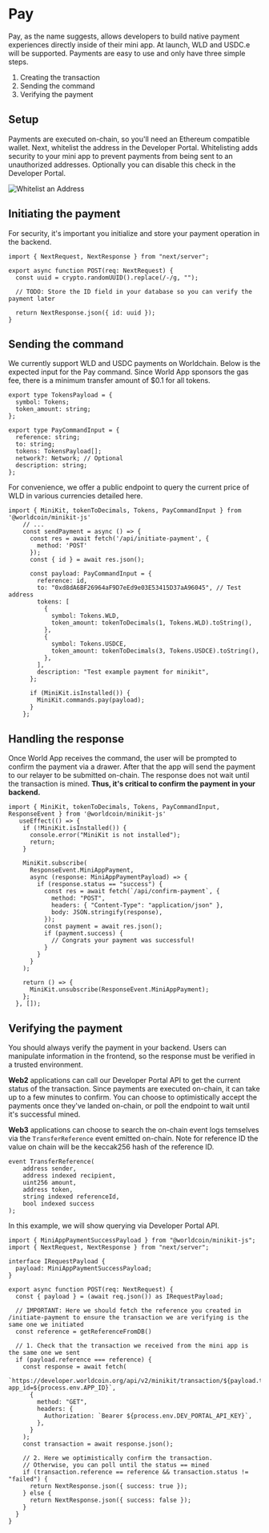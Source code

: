 
# Pay

Pay, as the name suggests, allows developers to build native payment experiences directly inside of their mini app.
At launch, WLD and USDC.e will be supported. Payments are easy to use and only have three simple steps.

1. Creating the transaction
2. Sending the command
3. Verifying the payment

## Setup

Payments are executed on-chain, so you'll need an <Link href="https://metamask.io/">Ethereum compatible wallet</Link>. 
Next, whitelist the address in the <Link href="https://developer.worldcoin.org/">Developer Portal</Link>. 
Whitelisting adds security to your mini app to prevent payments from being sent to an unauthorized addresses. Optionally you can 
disable this check in the Developer Portal.

![Whitelist an Address](/images/docs/mini-apps/commands/whitelist.png)

## Initiating the payment
For security, it's important you initialize and store your payment operation in the backend.
``` tsx {{ title: 'app/api/initiate-pay/route.ts' }}
import { NextRequest, NextResponse } from "next/server";

export async function POST(req: NextRequest) {
  const uuid = crypto.randomUUID().replace(/-/g, "");

  // TODO: Store the ID field in your database so you can verify the payment later

  return NextResponse.json({ id: uuid });
}

```
## Sending the command
We currently support WLD and USDC payments on Worldchain. Below is the expected input for the Pay command.
Since World App sponsors the gas fee, there is a minimum transfer amount of $0.1 for all tokens.
``` tsx {{title: 'PayCommandInput' }}
export type TokensPayload = {
  symbol: Tokens;
  token_amount: string;
};

export type PayCommandInput = {
  reference: string;
  to: string;
  tokens: TokensPayload[];
  network?: Network; // Optional
  description: string;
};
```
For convenience, we offer a public endpoint to query the current price of WLD in various currencies detailed <Link href="/mini-apps/reference/api#get-prices">here</Link>. 
``` tsx {{ title: 'app/page.tsx' }}
import { MiniKit, tokenToDecimals, Tokens, PayCommandInput } from '@worldcoin/minikit-js'
    // ...
    const sendPayment = async () => {
      const res = await fetch('/api/initiate-payment', {
        method: 'POST'
      });
      const { id } = await res.json();

      const payload: PayCommandInput = {
        reference: id,
        to: "0xd8dA6BF26964aF9D7eEd9e03E53415D37aA96045", // Test address
        tokens: [
          {
            symbol: Tokens.WLD,
            token_amount: tokenToDecimals(1, Tokens.WLD).toString(),
          },
          {
            symbol: Tokens.USDCE,
            token_amount: tokenToDecimals(3, Tokens.USDCE).toString(),
          },
        ],
        description: "Test example payment for minikit",
      };

      if (MiniKit.isInstalled()) {
        MiniKit.commands.pay(payload);
      }
    };
```
## Handling the response
Once World App receives the command, the user will be prompted to confirm the payment via a drawer. After that the app will send the payment to our relayer to be submitted on-chain. 
The response does not wait until the transaction is mined. **Thus, it's critical to confirm the payment in your backend.**
``` tsx {{ title: 'app/page.tsx' }}
import { MiniKit, tokenToDecimals, Tokens, PayCommandInput, ResponseEvent } from '@worldcoin/minikit-js'
   useEffect(() => {
    if (!MiniKit.isInstalled()) {
      console.error("MiniKit is not installed");
      return;
    }

    MiniKit.subscribe(
      ResponseEvent.MiniAppPayment,
      async (response: MiniAppPaymentPayload) => {
        if (response.status == "success") {
          const res = await fetch(`/api/confirm-payment`, {
            method: "POST",
            headers: { "Content-Type": "application/json" },
            body: JSON.stringify(response),
          });
          const payment = await res.json();
          if (payment.success) {
            // Congrats your payment was successful!
          }
        }
      }
    );

    return () => {
      MiniKit.unsubscribe(ResponseEvent.MiniAppPayment);
    };
  }, []);

```

## Verifying the payment
<Note type="warning">
	You should always verify the payment in your backend. Users can manipulate information in the
	frontend, so the response must be verified in a trusted environment.
</Note>

**Web2** applications can call our Developer Portal API to get the current status of the transaction. Since payments are executed on-chain, it can take up to a few minutes to confirm.
You can choose to optimistically accept the payments once they've landed on-chain, or poll the endpoint to wait until it's successful mined.

**Web3** applications can choose to search the on-chain event logs temselves via the `TransferReference` event emitted on-chain.
Note for reference ID the value on chain will be the keccak256 hash of the reference ID.

``` solidity {{title : 'TransferReference'}}
event TransferReference(
    address sender,
    address indexed recipient,
    uint256 amount,
    address token,
    string indexed referenceId,
    bool indexed success
);
```
In this example, we will show querying via Developer Portal API.
``` tsx {{ title: 'app/confirm-payment/route.ts' }}
import { MiniAppPaymentSuccessPayload } from "@worldcoin/minikit-js";
import { NextRequest, NextResponse } from "next/server";

interface IRequestPayload {
  payload: MiniAppPaymentSuccessPayload;
}

export async function POST(req: NextRequest) {
  const { payload } = (await req.json()) as IRequestPayload;
  
  // IMPORTANT: Here we should fetch the reference you created in /initiate-payment to ensure the transaction we are verifying is the same one we initiated
  const reference = getReferenceFromDB()
  
  // 1. Check that the transaction we received from the mini app is the same one we sent
  if (payload.reference === reference) {
    const response = await fetch(
      `https://developer.worldcoin.org/api/v2/minikit/transaction/${payload.transaction_id}?app_id=${process.env.APP_ID}`,
      {
        method: "GET",
        headers: {
          Authorization: `Bearer ${process.env.DEV_PORTAL_API_KEY}`,
        },
      }
    );
    const transaction = await response.json();

    // 2. Here we optimistically confirm the transaction.
    // Otherwise, you can poll until the status == mined
    if (transaction.reference == reference && transaction.status != "failed") {
      return NextResponse.json({ success: true });
    } else {
      return NextResponse.json({ success: false });
    }
  }
}

```